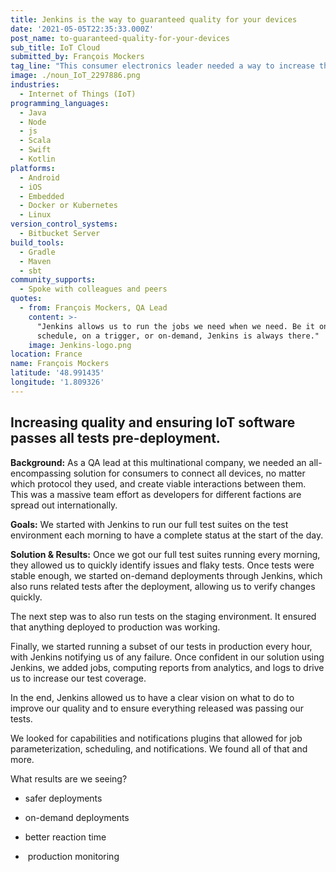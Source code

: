 ```yaml
---
title: Jenkins is the way to guaranteed quality for your devices
date: '2021-05-05T22:35:33.000Z'
post_name: to-guaranteed-quality-for-your-devices
sub_title: IoT Cloud
submitted_by: François Mockers
tag_line: "This consumer electronics leader needed a way to increase the quality of deployed IoT software internationally.\_"
image: ./noun_IoT_2297886.png
industries:
  - Internet of Things (IoT)
programming_languages:
  - Java
  - Node
  - js
  - Scala
  - Swift
  - Kotlin
platforms:
  - Android
  - iOS
  - Embedded
  - Docker or Kubernetes
  - Linux
version_control_systems:
  - Bitbucket Server
build_tools:
  - Gradle
  - Maven
  - sbt
community_supports:
  - Spoke with colleagues and peers
quotes:
  - from: François Mockers, QA Lead
    content: >-
      "Jenkins allows us to run the jobs we need when we need. Be it on a
      schedule, on a trigger, or on-demand, Jenkins is always there."
    image: Jenkins-logo.png
location: France
name: François Mockers
latitude: '48.991435'
longitude: '1.809326'
---
```

## Increasing quality and ensuring IoT software passes all tests pre-deployment.

**Background:** As a QA lead at this multinational company, we needed an all-encompassing solution for consumers to connect all devices, no matter which protocol they used, and create viable interactions between them. This was a massive team effort as developers for different factions are spread out internationally.

**Goals:** We started with Jenkins to run our full test suites on the test environment each morning to have a complete status at the start of the day.

<Testimonal idx="0" />

**Solution & Results:** Once we got our full test suites running every morning, they allowed us to quickly identify issues and flaky tests. Once tests were stable enough, we started on-demand deployments through Jenkins, which also runs related tests after the deployment, allowing us to verify changes quickly.

The next step was to also run tests on the staging environment. It ensured that anything deployed to production was working.

Finally, we started running a subset of our tests in production every hour, with Jenkins notifying us of any failure. Once confident in our solution using Jenkins, we added jobs, computing reports from analytics, and logs to drive us to increase our test coverage.

In the end, Jenkins allowed us to have a clear vision on what to do to improve our quality and to ensure everything released was passing our tests.

We looked for capabilities and notifications plugins that allowed for job parameterization, scheduling, and notifications. We found all of that and more.

What results are we seeing?

-   safer deployments

-   on-demand deployments

-   better reaction time

-    production monitoring
